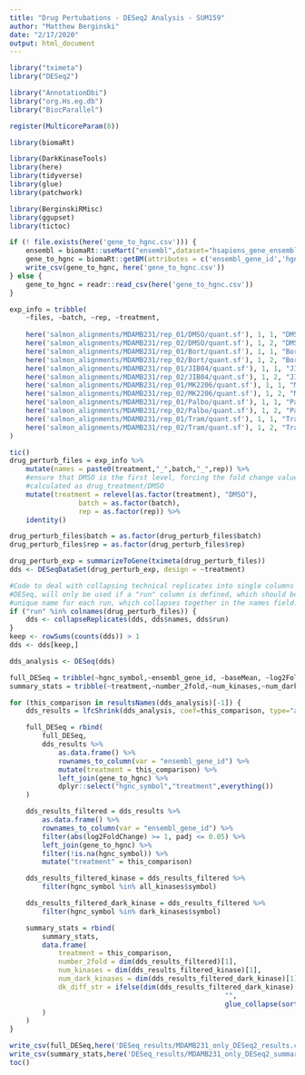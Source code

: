 ```yaml
---
title: "Drug Pertubations - DESeq2 Analysis - SUM159"
author: "Matthew Berginski"
date: "2/17/2020"
output: html_document
---
```


```r
library("tximeta")
library("DESeq2")

library("AnnotationDbi")
library("org.Hs.eg.db")
library("BiocParallel")

register(MulticoreParam(8))

library(biomaRt)

library(DarkKinaseTools)
library(here)
library(tidyverse)
library(glue)
library(patchwork)

library(BerginskiRMisc)
library(ggupset)
library(tictoc)
```

```r
if (! file.exists(here('gene_to_hgnc.csv'))) {
	ensembl = biomaRt::useMart("ensembl",dataset="hsapiens_gene_ensembl")
	gene_to_hgnc = biomaRt::getBM(attributes = c('ensembl_gene_id','hgnc_symbol'), mart = ensembl)
	write_csv(gene_to_hgnc, here('gene_to_hgnc.csv'))
} else {
	gene_to_hgnc = readr::read_csv(here('gene_to_hgnc.csv'))
}
```

```r
exp_info = tribble(
	~files, ~batch, ~rep, ~treatment,
	
	here('salmon_alignments/MDAMB231/rep_01/DMSO/quant.sf'), 1, 1, "DMSO",
	here('salmon_alignments/MDAMB231/rep_02/DMSO/quant.sf'), 1, 2, "DMSO",
	here('salmon_alignments/MDAMB231/rep_01/Bort/quant.sf'), 1, 1, "Bort",
	here('salmon_alignments/MDAMB231/rep_02/Bort/quant.sf'), 1, 2, "Bort",
	here('salmon_alignments/MDAMB231/rep_01/JIB04/quant.sf'), 1, 1, "JIB04",
	here('salmon_alignments/MDAMB231/rep_02/JIB04/quant.sf'), 1, 2, "JIB04",
	here('salmon_alignments/MDAMB231/rep_01/MK2206/quant.sf'), 1, 1, "MK2206",
	here('salmon_alignments/MDAMB231/rep_02/MK2206/quant.sf'), 1, 2, "MK2206",
	here('salmon_alignments/MDAMB231/rep_01/Palbo/quant.sf'), 1, 1, "Palbo",
	here('salmon_alignments/MDAMB231/rep_02/Palbo/quant.sf'), 1, 2, "Palbo",
	here('salmon_alignments/MDAMB231/rep_01/Tram/quant.sf'), 1, 1, "Tram",
	here('salmon_alignments/MDAMB231/rep_02/Tram/quant.sf'), 1, 2, "Tram",
)
```

```r
tic()
drug_perturb_files = exp_info %>%
	mutate(names = paste0(treatment,"_",batch,"_",rep)) %>%
	#ensure that DMSO is the first level, forcing the fold change values to be
	#calculated as drug_treatment/DMSO
	mutate(treatment = relevel(as.factor(treatment), "DMSO"),
				 batch = as.factor(batch),
				 rep = as.factor(rep)) %>%
	identity()

drug_perturb_files$batch = as.factor(drug_perturb_files$batch)
drug_perturb_files$rep = as.factor(drug_perturb_files$rep)

drug_perturb_exp = summarizeToGene(tximeta(drug_perturb_files))
dds <- DESeqDataSet(drug_perturb_exp, design = ~treatment)

#Code to deal with collapsing technical replicates into single columns in
#DESeq, will only be used if a "run" column is defined, which should be a
#unique name for each run, which collapses together in the names field.
if ("run" %in% colnames(drug_perturb_files)) {
	dds <- collapseReplicates(dds, dds$names, dds$run)
}
keep <- rowSums(counts(dds)) > 1
dds <- dds[keep,]

dds_analysis <- DESeq(dds)

full_DESeq = tribble(~hgnc_symbol,~ensembl_gene_id, ~baseMean, ~log2FoldChange, ~lfcSE, ~stat, ~pvalue, ~padj, ~treatment)
summary_stats = tribble(~treatment,~number_2fold,~num_kinases,~num_dark_kinases,~dk_diff_str)

for (this_comparison in resultsNames(dds_analysis)[-1]) {
	dds_results = lfcShrink(dds_analysis, coef=this_comparison, type="apeglm")

	full_DESeq = rbind(
		full_DESeq,
		dds_results %>%
			as.data.frame() %>%
			rownames_to_column(var = "ensembl_gene_id") %>%
			mutate(treatment = this_comparison) %>%
			left_join(gene_to_hgnc) %>%
			dplyr::select("hgnc_symbol","treatment",everything())
	)

	dds_results_filtered = dds_results %>%
		as.data.frame() %>%
		rownames_to_column(var = "ensembl_gene_id") %>%
		filter(abs(log2FoldChange) >= 1, padj <= 0.05) %>%
		left_join(gene_to_hgnc) %>%
		filter(!is.na(hgnc_symbol)) %>%
		mutate("treatment" = this_comparison)

	dds_results_filtered_kinase = dds_results_filtered %>%
		filter(hgnc_symbol %in% all_kinases$symbol)

	dds_results_filtered_dark_kinase = dds_results_filtered %>%
		filter(hgnc_symbol %in% dark_kinases$symbol)

	summary_stats = rbind(
		summary_stats,
		data.frame(
			treatment = this_comparison,
			number_2fold = dim(dds_results_filtered)[1],
			num_kinases = dim(dds_results_filtered_kinase)[1],
			num_dark_kinases = dim(dds_results_filtered_dark_kinase)[1],
			dk_diff_str = ifelse(dim(dds_results_filtered_dark_kinase)[1] == 0,
													 "",
													 glue_collapse(sort(dds_results_filtered_dark_kinase$hgnc_symbol), sep=" | "))
		)
	)
}

write_csv(full_DESeq,here('DESeq_results/MDAMB231_only_DESeq2_results.csv.gz'))
write_csv(summary_stats,here('DESeq_results/MDAMB231_only_DESeq2_summary.csv'))
toc()
```
